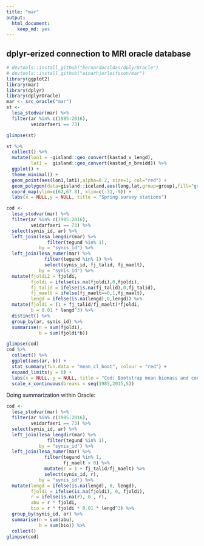 ```yaml
---
title: "mar"
output: 
  html_document: 
    keep_md: yes
---
```


## dplyr-erized connection to MRI oracle database

```r
# devtools::install_github("bernardocaldas/dplyrOracle")
# devtools::install_github("einarhjorleifsson/mar")
library(ggplot2)
library(mar)
library(dplyr)
library(dplyrOracle)
mar <- src_oracle("mar")
st <-
  lesa_stodvar(mar) %>%
  filter(ar %in% c(1985:2016),
         veidarfaeri == 73)
```


```r
glimpse(st)
```


```r
st %>% 
  collect() %>% 
  mutate(lon1 = -gisland::geo_convert(kastad_v_lengd),
         lat1 =  gisland::geo_convert(kastad_n_breidd)) %>% 
  ggplot() +
  theme_minimal() +
  geom_point(aes(lon1,lat1),alpha=0.2, size=1, col="red") +
  geom_polygon(data=gisland::iceland,aes(long,lat,group=group),fill="grey90") +
  coord_map(ylim=c(62,67.8), xlim=c(-31,-9)) +
  labs(x = NULL,y = NULL, title = "Spring survey stations")
```

```r
cod <-
  lesa_stodvar(mar) %>%
  filter(ar %in% c(1985:2016),
         veidarfaeri == 73) %>% 
  select(synis_id, ar) %>% 
  left_join(lesa_lengdir(mar) %>%
               filter(tegund %in% 1),
            by = "synis_id") %>%
  left_join(lesa_numer(mar) %>%
              filter(tegund %in% 1) %>% 
              select(synis_id, fj_talid, fj_maelt),
            by = "synis_id") %>%
  mutate(fjoldi2 = fjoldi,
         fjoldi = ifelse(is.na(fjoldi),0,fjoldi), 
         fj_talid = ifelse(is.na(fj_talid),0,fj_talid),
         fj_maelt = ifelse(fj_maelt==0,1,fj_maelt),
         lengd = ifelse(is.na(lengd),0,lengd)) %>% 
  mutate(fjoldi = (1 + fj_talid/fj_maelt)*fjoldi, 
         b = 0.01 * lengd^3) %>% 
  distinct() %>% 
  group_by(ar, synis_id) %>% 
  summarise(n = sum(fjoldi),
            b = sum(fjoldi*b))

glimpse(cod)
cod %>% 
  collect() %>% 
  ggplot(aes(ar, b)) +
  stat_summary(fun.data = "mean_cl_boot", colour = "red") +
  expand_limits(y = 0) +
  labs(x = NULL, y = NULL, title = "Cod: Bootstrap mean biomass and confidence interval") +
  scale_x_continuous(breaks = seq(1985,2015,5))
```

Doing summarization within Oracle:
```r
cod <-
  lesa_stodvar(mar) %>%
  filter(ar %in% c(1985:2016),
         veidarfaeri == 73) %>% 
  select(synis_id, ar) %>% 
  left_join(lesa_lengdir(mar) %>%
               filter(tegund %in% 1),
            by = "synis_id") %>%
  left_join(lesa_numer(mar) %>%
              filter(tegund %in% 1,
                     fj_maelt > 0) %>% 
              mutate(r = 1 + fj_talid/fj_maelt) %>% 
              select(synis_id, r),
            by = "synis_id") %>%
  mutate(lengd = ifelse(is.na(lengd), 0, lengd),
         fjoldi = ifelse(is.na(fjoldi), 0, fjoldi),
         r = ifelse(is.na(r), 0 , r),
         abu = r * fjoldi,
         bio = r * fjoldi * 0.01 * lengd^3) %>% 
  group_by(synis_id, ar) %>% 
  summarise(n = sum(abu),
            b = sum(bio)) %>% 
  collect()
glimpse(cod)
```
